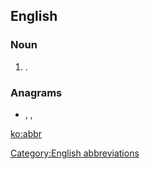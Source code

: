{{also|abbr.}}
==English==

===Noun===
{{en-noun}}

# {{alternative spelling of|abbr.|dot=|lang=en}}.

===Anagrams===
* {{l|en|Barb}}, {{l|en|barb}}, {{l|en|Rabb}}

[[Category:English abbreviations]]

[[ko:abbr]]